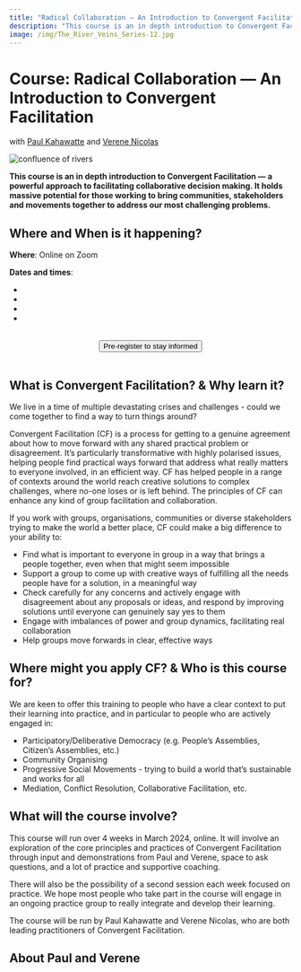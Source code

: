 ```yaml
---
title: "Radical Collaboration — An Introduction to Convergent Facilitation with Paul and Verene"
description: "This course is an in depth introduction to Convergent Facilitation - a powerful approach to facilitating collaborative decision making. It holds massive potential for those working to bring communities, stakeholders and movements together to address our most challenging problems."
image: /img/The_River_Veins_Series-12.jpg
---
```




# Course: Radical Collaboration — An Introduction to Convergent Facilitation 

with [Paul Kahawatte](#paul-kahawatte) and [Verene Nicolas](#verene-nicolas)

![confluence of rivers](/img/The_River_Veins_Series-12.jpg)

**This course is an in depth introduction to Convergent Facilitation — a powerful approach to facilitating collaborative decision making. It holds massive potential for those working to bring communities, stakeholders and movements together to address our most challenging problems.**


## Where and When is it happening?

**Where**: Online on Zoom

**Dates and times**:
- <LocalTime year={2024} month={3} day={5} startHour={14} startMinute={0} endHour={17} endMinute={0}/>
- <LocalTime year={2024} month={3} day={12} startHour={14} startMinute={0} endHour={17} endMinute={0}/>
- <LocalTime year={2024} month={3} day={19} startHour={14} startMinute={0} endHour={17} endMinute={0}/>
- <LocalTime year={2024} month={3} day={26} startHour={14} startMinute={0} endHour={17} endMinute={0}/>

<center>
  <br/>
  <a href="https://forms.gle/bqKEUeK9XgnnMq3P8"> 
    <button className="button button--primary" type="submit">
	Pre-register to stay informed
    </button>
  </a>
   <br/>
  <br/>
</center> 



## What is Convergent Facilitation? & Why learn it?

We live in a time of multiple devastating crises and challenges - could we come together to find a way to turn things around? 

Convergent Facilitation (CF) is a process for getting to a genuine agreement about how to move forward with any shared practical problem or disagreement. It’s particularly transformative with highly polarised issues, helping people find practical ways forward that address what really matters to everyone involved, in an efficient way. CF has helped people in a range of contexts around the world reach creative solutions to complex challenges, where no-one loses or is left behind. The principles of CF can enhance any kind of group facilitation and collaboration.

If you work with groups, organisations, communities or diverse stakeholders trying to make the world a better place, CF could make a big difference to your ability to:

- Find what is important to everyone in group in a way that brings a people together, even when that might seem impossible
- Support a group to come up with creative ways of fulfilling all the needs people have for a solution, in a meaningful way
- Check carefully for any concerns and actively engage with disagreement about any proposals or ideas, and respond by improving solutions until everyone can genuinely say yes to them
- Engage with imbalances of power and group dynamics, facilitating real collaboration
- Help groups move forwards in clear, effective ways


## Where might you apply CF? & Who is this course for?

We are keen to offer this training to people who have a clear context to put their learning into practice, and in particular to people who are actively engaged in:

- Participatory/Deliberative Democracy (e.g. People’s Assemblies, Citizen’s Assemblies, etc.) 
- Community Organising
- Progressive Social Movements - trying to build a world that’s sustainable and works for all
- Mediation, Conflict Resolution, Collaborative Facilitation, etc.


## What will the course involve?

This course will run over 4 weeks in March 2024, online. It will involve an exploration of the core principles and practices of Convergent Facilitation through input and demonstrations from Paul and Verene, space to ask questions, and a lot of practice and supportive coaching. 

There will also be the possibility of a second session each week focused on practice. We hope most people who take part in the course will engage in an ongoing practice group to really integrate and develop their learning.


The course will be run by Paul Kahawatte and Verene Nicolas, who are both leading practitioners of  Convergent Facilitation.


## About Paul and Verene


<BioPaul/>

<BioVerene/>



